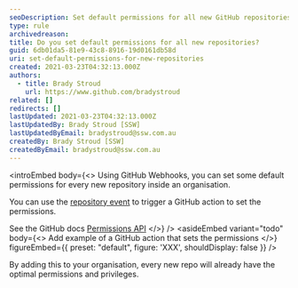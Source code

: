 ```yaml
---
seoDescription: Set default permissions for all new GitHub repositories and streamline your workflow with automated repository creation.
type: rule
archivedreason:
title: Do you set default permissions for all new repositories?
guid: 6db01da5-81e9-43c8-8916-19d0161db58d
uri: set-default-permissions-for-new-repositories
created: 2021-03-23T04:32:13.000Z
authors:
  - title: Brady Stroud
    url: https://www.github.com/bradystroud
related: []
redirects: []
lastUpdated: 2021-03-23T04:32:13.000Z
lastUpdatedBy: Brady Stroud [SSW]
lastUpdatedByEmail: bradystroud@ssw.com.au
createdBy: Brady Stroud [SSW]
createdByEmail: bradystroud@ssw.com.au
---
```


<introEmbed
  body={<>
Using GitHub Webhooks, you can set some default permissions for every new repository inside an organisation.

You can use the [repository event](https://docs.github.com/en/developers/webhooks-and-events/webhook-events-and-payloads#repository) to trigger a GitHub action to set the permissions.

See the GitHub docs [Permissions API](https://docs.github.com/en/rest/reference/actions#permissions)
  </>}
/>
<asideEmbed
  variant="todo"
  body={<>
    Add example of a GitHub action that sets the permissions
  </>}
  figureEmbed={{
    preset: "default",
    figure: 'XXX',
    shouldDisplay: false
  }}
/>

By adding this to your organisation,
every new repo will already have the optimal permissions and privileges.
